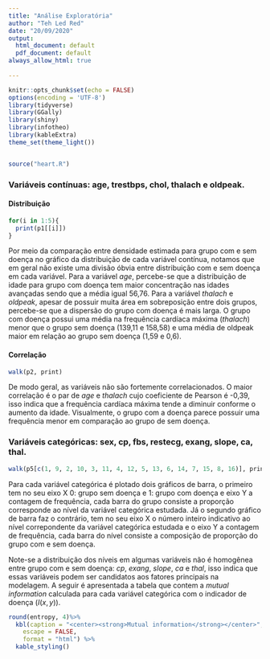 ```yaml
---
title: "Análise Exploratória"
author: "Teh Led Red"
date: "20/09/2020"
output:
  html_document: default
  pdf_document: default
always_allow_html: true
 
---
```


```r
knitr::opts_chunk$set(echo = FALSE)
options(encoding = 'UTF-8')
library(tidyverse)
library(GGally)
library(shiny)
library(infotheo)
library(kableExtra)
theme_set(theme_light())


source("heart.R")
```

### Variáveis contínuas: age, trestbps, chol, thalach e oldpeak.


#### Distribuição

```r

for(i in 1:5){
  print(p1[[i]])
}
```

Por meio da comparação entre densidade estimada para grupo com e sem doença no gráfico da distribuição de cada variável contínua, notamos que em geral não existe uma divisão óbvia entre distribuição com e sem doença em cada variável. Para a variável *age*, percebe-se que a distribuição de idade para grupo com doença tem maior concentração nas idades avançadas sendo que a média igual 56,76. Para a variável *thalach* e *oldpeak*, apesar de possuir muita área em sobreposição entre dois grupos, percebe-se que a dispersão do grupo com doença é mais larga. O grupo com doença possui uma média na frequência cardíaca máxima (*thalach*) menor que o grupo sem doença (139,11 e 158,58) e uma média de oldpeak maior em relação ao grupo sem doença (1,59 e 0,6).


#### Correlação

```r
walk(p2, print)
```

De modo geral, as variáveis não são fortemente correlacionados. O maior correlação é o par de *age* e *thalach* cujo coeficiente de Pearson é -0,39, isso indica que a frequência cardíaca máxima tende a diminuir conforme o aumento da idade. Visualmente, o grupo com a doença parece possuir uma frequência menor em comparação ao grupo de sem doença.


### Variáveis categóricas: sex, cp, fbs, restecg, exang, slope, ca, thal.

```r
walk(p5[c(1, 9, 2, 10, 3, 11, 4, 12, 5, 13, 6, 14, 7, 15, 8, 16)], print)
```

Para cada variável categórica é plotado dois gráficos de barra, o primeiro tem no seu eixo X $0:$ grupo sem doença e $1:$ grupo com doença e eixo Y a contagem de frequência, cada barra do grupo consiste a proporção corresponde ao nível da variável categórica estudada. Já o segundo gráfico de barra faz o contrário, tem no seu eixo X o número inteiro indicativo ao nível correpondente da variável categórica estudada e o eixo Y a contagem de frequência, cada barra do nível consiste a composição de proporção do grupo com e sem doença.

Note-se a distribuição dos níveis em algumas variáveis não é homogênea entre grupo com e sem doença: 
*cp*, *exang*, *slope*, *ca* e *thal*, isso indica que essas variáveis podem ser candidatos aos fatores principais na modelagem. A seguir é apresentada a tabela que contem a *mutual information* calculada para cada variável categórica com o indicador de doença ($I(x,y)$).   

```r
round(entropy, 4)%>%
  kbl(caption = "<center><strong>Mutual information</strong></center>",
    escape = FALSE,
    format = "html") %>%
  kable_styling()

```

